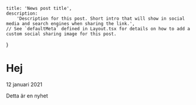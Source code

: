 
<!--
    NOTE: To publish a post, make a copy of this file and save it in the same folder.
    The filename will be determine the post url:
        - `example.mdx` will for example be published under `futurevisions.earth/news/example`
        - `your-post.mdx` will be published under `futurevisions.earth/news/your-post`
        - and so on
-->

    title: 'News post title',
    description:
        'Description for this post. Short intro that will show in social media and search engines when sharing the link.',
    // See `defaultMeta` defined in Layout.tsx for details on how to add a custom social sharing image for this post.
}

<!--
    NOTE: Only `.mdx` posts with a default export will be published.
    NOTE: To save a post as a draft without publishing it, it's possible to comment out the file
-->

<!-- export default ({ children }) => (
    <Layout meta={meta}>
        <Content maxW="5xl">{children}</Content>
    </Layout>
) -->

# Hej

12 januari 2021

Detta är en nyhet
